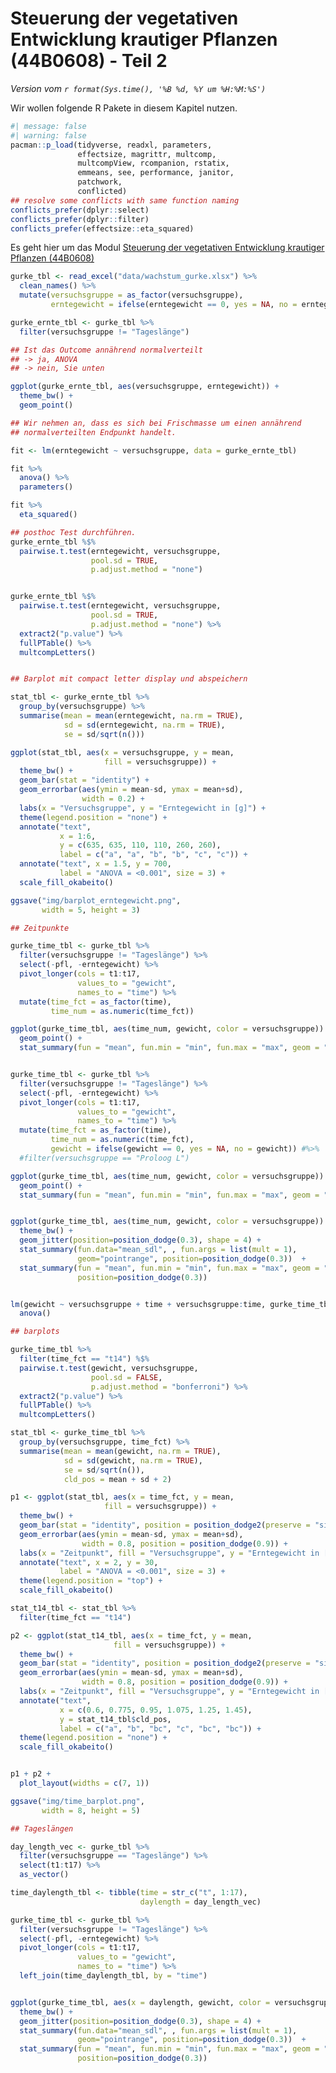 # Steuerung der vegetativen Entwicklung krautiger Pflanzen (44B0608) - Teil 2 {#sec-app-gurke}

*Version vom `r format(Sys.time(), '%B %d, %Y um %H:%M:%S')`*

Wir wollen folgende R Pakete in diesem Kapitel nutzen.

```r
#| message: false
#| warning: false
pacman::p_load(tidyverse, readxl, parameters,
               effectsize, magrittr, multcomp,
               multcompView, rcompanion, rstatix,
               emmeans, see, performance, janitor,
               patchwork, 
               conflicted)
## resolve some conflicts with same function naming
conflicts_prefer(dplyr::select)
conflicts_prefer(dplyr::filter)
conflicts_prefer(effectsize::eta_squared)
```

Es geht hier um das Modul [Steuerung der vegetativen Entwicklung krautiger Pflanzen (44B0608)](https://www.hs-osnabrueck.de/module/44b0608/)

```r



gurke_tbl <- read_excel("data/wachstum_gurke.xlsx") %>% 
  clean_names() %>% 
  mutate(versuchsgruppe = as_factor(versuchsgruppe),
         erntegewicht = ifelse(erntegewicht == 0, yes = NA, no = erntegewicht))

gurke_ernte_tbl <- gurke_tbl %>% 
  filter(versuchsgruppe != "Tageslänge") 

## Ist das Outcome annährend normalverteilt
## -> ja, ANOVA
## -> nein, Sie unten

ggplot(gurke_ernte_tbl, aes(versuchsgruppe, erntegewicht)) +
  theme_bw() +
  geom_point()

## Wir nehmen an, dass es sich bei Frischmasse um einen annährend
## normalverteilten Endpunkt handelt.

fit <- lm(erntegewicht ~ versuchsgruppe, data = gurke_ernte_tbl)

fit %>% 
  anova() %>% 
  parameters()

fit %>% 
  eta_squared()

## posthoc Test durchführen. 
gurke_ernte_tbl %$%
  pairwise.t.test(erntegewicht, versuchsgruppe,
                  pool.sd = TRUE, 
                  p.adjust.method = "none")


gurke_ernte_tbl %$%
  pairwise.t.test(erntegewicht, versuchsgruppe,
                  pool.sd = TRUE, 
                  p.adjust.method = "none") %>% 
  extract2("p.value") %>% 
  fullPTable() %>% 
  multcompLetters()


## Barplot mit compact letter display und abspeichern

stat_tbl <- gurke_ernte_tbl %>% 
  group_by(versuchsgruppe) %>% 
  summarise(mean = mean(erntegewicht, na.rm = TRUE),
            sd = sd(erntegewicht, na.rm = TRUE),
            se = sd/sqrt(n()))

ggplot(stat_tbl, aes(x = versuchsgruppe, y = mean, 
                     fill = versuchsgruppe)) + 
  theme_bw() +
  geom_bar(stat = "identity") +
  geom_errorbar(aes(ymin = mean-sd, ymax = mean+sd),
                width = 0.2) +
  labs(x = "Versuchsgruppe", y = "Erntegewicht in [g]") +
  theme(legend.position = "none") +
  annotate("text", 
           x = 1:6, 
           y = c(635, 635, 110, 110, 260, 260), 
           label = c("a", "a", "b", "b", "c", "c")) +
  annotate("text", x = 1.5, y = 700,
           label = "ANOVA = <0.001", size = 3) +
  scale_fill_okabeito()

ggsave("img/barplot_erntegewicht.png", 
       width = 5, height = 3)

## Zeitpunkte

gurke_time_tbl <- gurke_tbl %>% 
  filter(versuchsgruppe != "Tageslänge") %>% 
  select(-pfl, -erntegewicht) %>% 
  pivot_longer(cols = t1:t17,
               values_to = "gewicht",
               names_to = "time") %>% 
  mutate(time_fct = as_factor(time),
         time_num = as.numeric(time_fct))

ggplot(gurke_time_tbl, aes(time_num, gewicht, color = versuchsgruppe)) +
  geom_point() +
  stat_summary(fun = "mean", fun.min = "min", fun.max = "max", geom = "line") 


gurke_time_tbl <- gurke_tbl %>% 
  filter(versuchsgruppe != "Tageslänge") %>% 
  select(-pfl, -erntegewicht) %>% 
  pivot_longer(cols = t1:t17,
               values_to = "gewicht",
               names_to = "time") %>% 
  mutate(time_fct = as_factor(time),
         time_num = as.numeric(time_fct),
         gewicht = ifelse(gewicht == 0, yes = NA, no = gewicht)) #%>% 
  #filter(versuchsgruppe == "Proloog L")

ggplot(gurke_time_tbl, aes(time_num, gewicht, color = versuchsgruppe)) +
  geom_point() +
  stat_summary(fun = "mean", fun.min = "min", fun.max = "max", geom = "line") 


ggplot(gurke_time_tbl, aes(time_num, gewicht, color = versuchsgruppe)) +
  theme_bw() +
  geom_jitter(position=position_dodge(0.3), shape = 4) +
  stat_summary(fun.data="mean_sdl", , fun.args = list(mult = 1), 
               geom="pointrange", position=position_dodge(0.3))  +
  stat_summary(fun = "mean", fun.min = "min", fun.max = "max", geom = "line",
               position=position_dodge(0.3)) 


lm(gewicht ~ versuchsgruppe + time + versuchsgruppe:time, gurke_time_tbl) %>% 
  anova()

## barplots

gurke_time_tbl %>% 
  filter(time_fct == "t14") %$%
  pairwise.t.test(gewicht, versuchsgruppe,
                  pool.sd = FALSE, 
                  p.adjust.method = "bonferroni") %>% 
  extract2("p.value") %>% 
  fullPTable() %>% 
  multcompLetters()

stat_tbl <- gurke_time_tbl %>% 
  group_by(versuchsgruppe, time_fct) %>% 
  summarise(mean = mean(gewicht, na.rm = TRUE),
            sd = sd(gewicht, na.rm = TRUE),
            se = sd/sqrt(n()),
            cld_pos = mean + sd + 2)

p1 <- ggplot(stat_tbl, aes(x = time_fct, y = mean, 
                     fill = versuchsgruppe)) + 
  theme_bw() +
  geom_bar(stat = "identity", position = position_dodge2(preserve = "single")) +
  geom_errorbar(aes(ymin = mean-sd, ymax = mean+sd),
                width = 0.8, position = position_dodge(0.9)) +
  labs(x = "Zeitpunkt", fill = "Versuchsgruppe", y = "Erntegewicht in [g]") +
  annotate("text", x = 2, y = 30,
           label = "ANOVA = <0.001", size = 3) +
  theme(legend.position = "top") +
  scale_fill_okabeito()

stat_t14_tbl <- stat_tbl %>% 
  filter(time_fct == "t14")

p2 <- ggplot(stat_t14_tbl, aes(x = time_fct, y = mean, 
                       fill = versuchsgruppe)) + 
  theme_bw() +
  geom_bar(stat = "identity", position = position_dodge2(preserve = "single")) +
  geom_errorbar(aes(ymin = mean-sd, ymax = mean+sd),
                width = 0.8, position = position_dodge(0.9)) +
  labs(x = "Zeitpunkt", fill = "Versuchsgruppe", y = "Erntegewicht in [g]") +
  annotate("text", 
           x = c(0.6, 0.775, 0.95, 1.075, 1.25, 1.45), 
           y = stat_t14_tbl$cld_pos, 
           label = c("a", "b", "bc", "c", "bc", "bc")) +
  theme(legend.position = "none") +
  scale_fill_okabeito()


p1 + p2 + 
  plot_layout(widths = c(7, 1))

ggsave("img/time_barplot.png", 
       width = 8, height = 5)

## Tageslängen

day_length_vec <- gurke_tbl %>% 
  filter(versuchsgruppe == "Tageslänge") %>% 
  select(t1:t17) %>% 
  as_vector()

time_daylength_tbl <- tibble(time = str_c("t", 1:17),
                             daylength = day_length_vec)

gurke_time_tbl <- gurke_tbl %>% 
  filter(versuchsgruppe != "Tageslänge") %>% 
  select(-pfl, -erntegewicht) %>% 
  pivot_longer(cols = t1:t17,
               values_to = "gewicht",
               names_to = "time") %>% 
  left_join(time_daylength_tbl, by = "time")


ggplot(gurke_time_tbl, aes(x = daylength, gewicht, color = versuchsgruppe)) +
  theme_bw() +
  geom_jitter(position=position_dodge(0.3), shape = 4) +
  stat_summary(fun.data="mean_sdl", , fun.args = list(mult = 1), 
               geom="pointrange", position=position_dodge(0.3))  +
  stat_summary(fun = "mean", fun.min = "min", fun.max = "max", geom = "line",
               position=position_dodge(0.3)) 

```